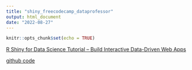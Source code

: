 ```yaml
---
title: "shiny_freecodecamp_dataprofessor"
output: html_document
date: "2022-08-27"
---
```


```r
knitr::opts_chunk$set(echo = TRUE)
```

[R Shiny for Data Science Tutorial -- Build Interactive Data-Driven Web Apps](https://www.youtube.com/watch?v=9uFQECk30kA)

[github code](https://github.com/dataprofessor/code/tree/master/shiny)

